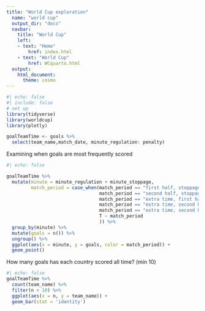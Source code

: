 ```yaml
---
title: "World Cup exploration"
  name: "world cup"
  output_dir: "docs"
  navbar:
    title: "World Cup"
    left:
    - text: "Home"
        href: index.html
    - text: "World Cup"
        href: WCquarto.html
  output:
    html_document:
      theme: cosmo
---
```




```r
#| echo: false
#| include: false
# set up
library(tidyverse)
library(worldcup)
library(plotly)

goalTeamTime <- goals %>% 
  select(team_name,match_date, minute_regulation: penalty)
```

Examining when goals are most frequently scored
```r
#| echo: false

goalTeamTime %>% 
  mutate(minute = minute_regulation + minute_stoppage,
         match_period = case_when(match_period == "first half, stoppage time" ~ "first half",
                                  match_period == "second half, stoppage time" ~ "second half",
                                  match_period == "extra time, first half" ~ "extra time",
                                  match_period == "extra time, second half" ~ "extra time",
                                  match_period == "extra time, second half, stoppage time" ~ "extra time",
                                  T ~ match_period
                                  )) %>% 
  group_by(minute) %>% 
  mutate(goals = n()) %>% 
  ungroup() %>% 
  ggplot(aes(x = minute, y = goals, color = match_period)) +
  geom_point()
```

How many goals has each country scored all time? (min 10)
```r
#| echo: false
goalTeamTime %>% 
  count(team_name) %>% 
  filter(n > 10) %>% 
  ggplot(aes(x = n, y = team_name)) +
  geom_bar(stat = 'identity')

```